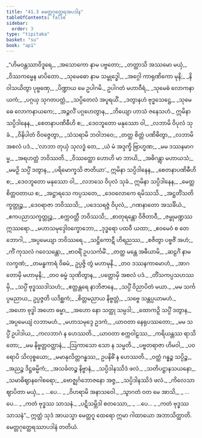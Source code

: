```yaml
---
title: "41.3 မေတ္တဂုတ္ထေရအပဒါန"
tableOfContents: false
sidebar:
  order: 3
type: "tipitaka"
basket: "su"
book: "ap1"
---
```



<DynamicBreadcrumb />

<Division number="45" book="ap1" e="ch" v="20" p="400">

<Paragraph number="4895" type="verses" book="ap1">
_“ဟိမဝန္တဿာဝိဒူရေ,_  
_အသောကော နာမ ပဗ္ဗတော;_  
_တတ္ထာသိ အဿမော မယှံ,_  
_ဝိဿကမ္မေန မာပိတော._  

</Paragraph>

</Division>
<Division number="46" book="ap1" e="ch" v="20" p="400">

<Paragraph number="4896" type="verses" book="ap1">
_သုမေဓော နာမ သမ္ဗုဒ္ဓေါ,_  
_အဂ္ဂေါ ကာရုဏိကော မုနိ;_  
_နိဝါသယိတွာ ပုဗ္ဗဏှေ,_  
_ပိဏ္ဍာယ မေ ဥပါဂမိ._  

</Paragraph>

</Division>
<Division number="47" book="ap1" e="ch" v="20" p="401">

<Paragraph number="4897" type="verses" book="ap1">
ဥပါဂတံ မဟာဝီရံ,_  
_သုမေဓံ လောကနာယကံ;_  
_ပဂ္ဂယှ သုဂတပတ္တံ,_  
_သပ္ပိတေလံ အပူရယိံ._  

</Paragraph>

</Division>
<Division number="48" book="ap1" e="ch" v="20" p="401">

<Paragraph number="4898" type="verses" book="ap1">
_ဒတွာနဟံ ဗုဒ္ဓသေဋ္ဌေ,_  
_သုမေဓေ လောကနာယကေ;_  
_အဉ္ဇလိံ ပဂ္ဂဟေတွာန,_  
_ဘိယျော ဟာသံ ဇနေသဟံ._  

</Paragraph>

</Division>
<Division number="49" book="ap1" e="ch" v="20" p="401">

<Paragraph number="4899" type="verses" book="ap1">
ဣမိနာ သပ္ပိဒါနေန,_  
_စေတနာပဏိဓီဟိ စ;_  
_ဒေဝဘူတော မနုဿော ဝါ,_  
_လဘာမိ ဝိပုလံ သုခံ._  

</Paragraph>

</Division>
<Division number="50" book="ap1" e="ch" v="20" p="401">

<Paragraph number="4900" type="verses" book="ap1">
_ဝိနိပါတံ ဝိဝဇ္ဇေတွာ,_  
_သံသရာမိ ဘဝါဘဝေ;_  
_တတ္ထ စိတ္တံ ပဏိဓိတွာ,_  
_လဘာမိ အစလံ ပဒံ._  

</Paragraph>

</Division>
<Division number="51" book="ap1" e="ch" v="20" p="401">

<Paragraph number="4901" type="verses" book="ap1">
_‘လာဘာ တုယှံ သုလဒ္ဓံ တေ,_  
_ယံ မံ အဒ္ဒက္ခိ ဗြာဟ္မဏ;_  
_မမ ဒဿနမာဂမ္မ,_  
_အရဟတ္တံ ဘဝိဿတိ._  

</Paragraph>

</Division>
<Division number="52" book="ap1" e="ch" v="20" p="401">

<Paragraph number="4902" type="verses" book="ap1">
_ဝိဿတ္ထော ဟောဟိ မာ ဘာယိ,_  
_အဓိဂန္တွာ မဟာယသံ;_  
_မမဉှိ သပ္ပိံ ဒတွာန,_  
_ပရိမောက္ခသိ ဇာတိယာ’._  

</Paragraph>

</Division>
<Division number="53" book="ap1" e="ch" v="20" p="401">

<Paragraph number="4903" type="verses" book="ap1">
ဣမိနာ သပ္ပိဒါနေန,_  
_စေတနာပဏိဓီဟိ စ;_  
_ဒေဝဘူတော မနုဿော ဝါ,_  
_လဘသေ ဝိပုလံ သုခံ._  

</Paragraph>

</Division>
<Division number="54" book="ap1" e="ch" v="20" p="401">

<Paragraph number="4904" type="verses" book="ap1">
ဣမိနာ သပ္ပိဒါနေန,_  
_မေတ္တစိတ္တဝတာယ စ;_  
_အဋ္ဌာရသေ ကပ္ပသတေ,_  
_ဒေဝလောကေ ရမိဿသိ._  

</Paragraph>

</Division>
<Division number="55" book="ap1" e="ch" v="20" p="401">

<Paragraph number="4905" type="verses" book="ap1">
_အဋ္ဌတိံသတိက္ခတ္တုဉ္စ,_  
_ဒေဝရာဇာ ဘဝိဿသိ;_  
_ပဒေသရဇ္ဇံ ဝိပုလံ,_  
_ဂဏနာတော အသင်္ခိယံ._  

</Paragraph>

</Division>
<Division number="56" book="ap1" e="ch" v="20" p="401">

<Paragraph number="4906" type="verses" book="ap1">
_ဧကပညာသက္ခတ္တုဉ္စ,_  
_စက္ကဝတ္တီ ဘဝိဿသိ;_  
_စာတုရန္တော ဝိဇိတာဝီ,_  
_ဇမ္ဗုမဏ္ဍဿ ဣဿရော._  

</Paragraph>

</Division>
<Division number="57" book="ap1" e="ch" v="20" p="401">

<Paragraph number="4907" type="verses" book="ap1">
_မဟာသမုဒ္ဒေါဝက္ခောဘော,_  
_ဒုဒ္ဓရော ပထဝီ ယထာ;_  
_ဧဝမေဝံ စ တေ ဘောဂါ,_  
_အပ္ပမေယျာ ဘဝိဿရေ._  

</Paragraph>

</Division>
<Division number="58" book="ap1" e="ch" v="20" p="401">

<Paragraph number="4908" type="verses" book="ap1">
_သဋ္ဌိကောဋီ ဟိရညဿ,_  
_စဇိတွာ ပဗ္ဗဇိံ အဟံ;_  
_ကိံ ကုသလံ ဂဝေသန္တော,_  
_ဗာဝရိံ ဥပသင်္ကမိံ._  

</Paragraph>

</Division>
<Division number="59" book="ap1" e="ch" v="20" p="402">

<Paragraph number="4909" type="verses" book="ap1">
_တတ္ထ မန္တေ အဓီယာမိ,_  
_ဆဠင်္ဂံ နာမ လက္ခဏံ;_  
_တမန္ဓကာရံ ဝိဓမံ,_  
ဥပ္ပဇ္ဇိ တွံ မဟာမုနိ._  

</Paragraph>

</Division>
<Division number="60" book="ap1" e="ch" v="20" p="402">

<Paragraph number="4910" type="verses" book="ap1">
_တဝ ဒဿနကာမောဟံ,_  
_အာဂတောမှိ မဟာမုနိ;_  
_တဝ ဓမ္မံ သုဏိတွာန,_  
_ပတ္တောမှိ အစလံ ပဒံ._  

</Paragraph>

</Division>
<Division number="61" book="ap1" e="ch" v="20" p="402">

<Paragraph number="4911" type="verses" book="ap1">
_တိံသကပ္ပသဟဿမှိ,_  
_သပ္ပိံ ဗုဒ္ဓဿဒါသဟံ;_  
_ဧတ္ထန္တရေ နာဘိဇာနေ,_  
_သပ္ပိံ ဝိညာပိတံ မယာ._  

</Paragraph>

</Division>
<Division number="62" book="ap1" e="ch" v="20" p="402">

<Paragraph number="4912" type="verses" book="ap1">
_မမ သင်္ကပ္ပမညာယ,_  
ဥပ္ပဇ္ဇတိ ယဒိစ္ဆကံ;_  
_စိတ္တမညာယ နိဗ္ဗတ္တံ,_  
_သဗ္ဗေ သန္တပ္ပယာမဟံ._  

</Paragraph>

</Division>
<Division number="63" book="ap1" e="ch" v="20" p="402">

<Paragraph number="4913" type="verses" book="ap1">
_အဟော ဗုဒ္ဓါ အဟော ဓမ္မာ,_  
_အဟော နော သတ္ထု သမ္ပဒါ;_  
_ထောကဉှိ သပ္ပိံ ဒတွာန,_  
_အပ္ပမေယျံ လဘာမဟံ._  

</Paragraph>

</Division>
<Division number="64" book="ap1" e="ch" v="20" p="402">

<Paragraph number="4914" type="verses" book="ap1">
_မဟာသမုဒ္ဒေ ဥဒကံ,_  
_ယာဝတာ နေရုပဿတော;_  
_မမ သပ္ပိံ ဥပါဒါယ,_  
_ကလဘာဂံ န ဟေဿတိ._  

</Paragraph>

</Division>
<Division number="65" book="ap1" e="ch" v="20" p="402">

<Paragraph number="4915" type="verses" book="ap1">
_ယာဝတာ စက္ကဝါဠဿ,_  
_ကရိယန္တဿ ရာသိတော;_  
_မမ နိဗ္ဗတ္တဝတ္ထာနံ,_  
_ဩကာသော သော န သမ္မတိ._  

</Paragraph>

</Division>
<Division number="66" book="ap1" e="ch" v="20" p="402">

<Paragraph number="4916" type="verses" book="ap1">
_ပဗ္ဗတရာဇာ ဟိမဝါ,_  
_ပဝရောပိ သိလုစ္စယော;_  
_မမာနုလိတ္တဂန္ဓဿ,_  
ဥပနိဓိံ န ဟေဿတိ._  

</Paragraph>

</Division>
<Division number="67" book="ap1" e="ch" v="20" p="402">

<Paragraph number="4917" type="verses" book="ap1">
_ဝတ္ထံ ဂန္ဓဉ္စ သပ္ပိဉ္စ,_  
_အညဉ္စ ဒိဋ္ဌဓမ္မိကံ;_  
_အသင်္ခတဉ္စ နိဗ္ဗာနံ,_  
_သပ္ပိဒါနဿိဒံ ဖလံ._  

</Paragraph>

</Division>
<Division number="68" book="ap1" e="ch" v="20" p="402">

<Paragraph number="4918" type="verses" book="ap1">
_သတိပဋ္ဌာနသယနော,_  
_သမာဓိဈာနဂေါစရော;_  
_ဗောဇ္ဈင်္ဂဘောဇနော အဇ္ဇ,_  
_သပ္ပိဒါနဿိဒံ ဖလံ._  

</Paragraph>

</Division>
<Division number="69" book="ap1" e="ch" v="20" p="402">

<Paragraph number="4919" type="verses" book="ap1">
_ကိလေသာ ဈာပိတာ မယှံ,_  
_ …ပေ… _  
_ဝိဟရာမိ အနာသဝေါ._  

</Paragraph>

</Division>
<Division number="70" book="ap1" e="ch" v="20" p="402">

<Paragraph number="4920" type="verses" book="ap1">
_သွာဂတံ ဝတ မေ အာသိ,_  
_ …ပေ… _  
_ကတံ ဗုဒ္ဓဿ သာသနံ._  

</Paragraph>

</Division>
<Division number="71" book="ap1" e="ch" v="20" p="402">

<Paragraph number="4921" type="verses" book="ap1">
_ပဋိသမ္ဘိဒါ စတဿော,_  
_ …ပေ… _  
_ကတံ ဗုဒ္ဓဿ သာသနံ”._  

</Paragraph>

<Paragraph number="4922" book="ap1">
ဣတ္ထံ သုဒံ အာယသ္မာ မေတ္တဂူ ထေရော ဣမာ ဂါထာယော အဘာသိတ္ထာတိ.

</Paragraph>
</Division>

<Paragraph number="4923" type="center" book="ap1">
မေတ္တဂုတ္ထေရဿာပဒါနံ တတိယံ.
</Paragraph>